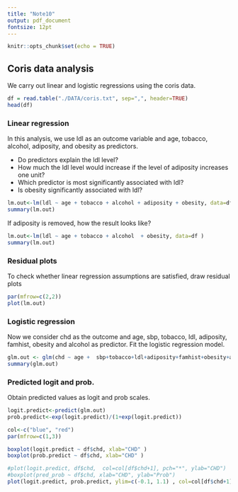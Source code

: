 ```yaml
---
title: "Note10"
output: pdf_document
fontsize: 12pt
---
```


```r
knitr::opts_chunk$set(echo = TRUE)
```

## Coris data analysis

We carry out linear and logistic regressions using the coris data.

```r
df = read.table("./DATA/coris.txt", sep=",", header=TRUE)
head(df)
```
\vspace{1cm}


### Linear regression
In this analysis, we use ldl  as an outcome variable and age, tobacco, alcohol, adiposity, and obesity as predictors.

* Do predictors explain the ldl level?
* How much the ldl level would increase if the level of adiposity increases one unit?
* Which predictor is most significantly associated with ldl? 
* Is obesity significantly associated with ldl?

\vspace{5cm}

```r
lm.out<-lm(ldl ~ age + tobacco + alcohol + adiposity + obesity, data=df )
summary(lm.out)


```

\vspace{3cm}

If adiposity is removed, how the result looks like?

```r
lm.out<-lm(ldl ~ age + tobacco + alcohol  + obesity, data=df )
summary(lm.out)

```

###  Residual plots
To check whether linear regression assumptions are satisfied, draw residual plots
\vspace{3cm}
```r

par(mfrow=c(2,2))
plot(lm.out)

```

### Logistic regression
Now we consider chd as the outcome and  age,  sbp, tobacco, ldl, adiposity, famhist, obesity and alcohol as predictor. Fit the logistic regression model.

\vspace{5cm}
```r
glm.out <- glm(chd ~ age +  sbp+tobacco+ldl+adiposity+famhist+obesity+alcohol,  family=binomial, data=df)
summary(glm.out)
```

### Predicted logit and prob. 
Obtain predicted values as logit and prob scales. 
\vspace{3cm}
```r
logit.predict<-predict(glm.out)
prob.predict<-exp(logit.predict)/(1+exp(logit.predict))

col<-c("blue", "red")
par(mfrow=c(1,3))

boxplot(logit.predict ~ df$chd, xlab="CHD" )
boxplot(prob.predict ~ df$chd, xlab="CHD" )

#plot(logit.predict, df$chd,  col=col[df$chd+1], pch="*", ylab="CHD")
#boxplot(pred_prob ~ df$chd, xlab="CHD", ylab="Prob")
plot(logit.predict, prob.predict, ylim=c(-0.1, 1.1) , col=col[df$chd+1] )


```
